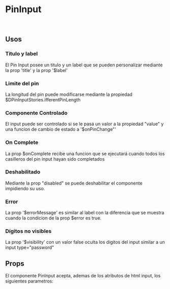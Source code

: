 
<Meta of={PinInputStories} />

# PinInput

<br />

<Primary />

## Usos

### Titulo y label

El Pin Input posee un titulo y un label que se pueden personalizar mediante la prop 'title' y la prop '$label'

<Story of={PinInputStories.TitleAndLabel} />
<Source of={PinInputStories.TitleAndLabel} />

### Limite del pin

La longitud del pin puede modificarse mediante la propiedad $DPinInputStories.ifferentPinLength

<Story of={PinInputStories.DifferentPinLength} />
<Source of={PinInputStories.DifferentPinLength} />

### Componente Controlado

El input puede ser controlado si se le pasa un valor a la propiedad "value" y una funcion de cambio de estado a '$onPinChange"'

<Story of={PinInputStories.ControlledComponent} />
<Source of={PinInputStories.ControlledComponent} />

### On Complete

La prop $onComplete recibe una funcion que se ejecutará cuando todos los casilleros del pin input hayan sido completados

<Story of={PinInputStories.OnCompleted} />
<Source of={PinInputStories.OnCompleted} />

### Deshabilitado

Mediante la prop "disabled" se puede deshabilitar el componente impidiendo su uso.

<Story of={PinInputStories.Disabled} />
<Source of={PinInputStories.Disabled} />

### Error

La prop '$errorMessage' es similar al label con la diferencia que se muestra cuando la condicion de la prop $error es true.

<Story of={PinInputStories.Error} />
<Source of={PinInputStories.Error} />

### Dígitos no visibles

La prop '$visibility' con un valor false oculta los digitos del input similar a un input type="password"

<Story of={PinInputStories.Visibility} />
<Source of={PinInputStories.Visibility} />

## Props

El componente PinInput acepta, ademas de los atributos de html input, los siguientes parametros:

<ArgTypes />
